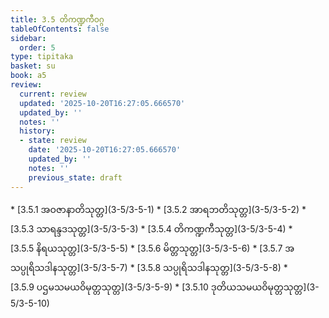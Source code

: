 ```yaml
---
title: 3.5 တိကဏ္ဍကီဝဂ္ဂ
tableOfContents: false
sidebar:
  order: 5
type: tipitaka
basket: su
book: a5
review:
  current: review
  updated: '2025-10-20T16:27:05.666570'
  updated_by: ''
  notes: ''
  history:
  - state: review
    date: '2025-10-20T16:27:05.666570'
    updated_by: ''
    notes: ''
    previous_state: draft
---
```



<DynamicBreadcrumb />


<ReviewStatus review={frontmatter.review} showDetails={true} />

<HypothesisAnnotation frontmatter={frontmatter} />



<TableOfContents book="a5" section="3.5">
* [3.5.1 အဝဇာနာတိသုတ္တ](3-5/3-5-1)
* [3.5.2 အာရဘတိသုတ္တ](3-5/3-5-2)
* [3.5.3 သာရန္ဒဒသုတ္တ](3-5/3-5-3)
* [3.5.4 တိကဏ္ဍကီသုတ္တ](3-5/3-5-4)
* [3.5.5 နိရယသုတ္တ](3-5/3-5-5)
* [3.5.6 မိတ္တသုတ္တ](3-5/3-5-6)
* [3.5.7 အသပ္ပုရိသဒါနသုတ္တ](3-5/3-5-7)
* [3.5.8 သပ္ပုရိသဒါနသုတ္တ](3-5/3-5-8)
* [3.5.9 ပဌမသမယဝိမုတ္တသုတ္တ](3-5/3-5-9)
* [3.5.10 ဒုတိယသမယဝိမုတ္တသုတ္တ](3-5/3-5-10)
</TableOfContents>